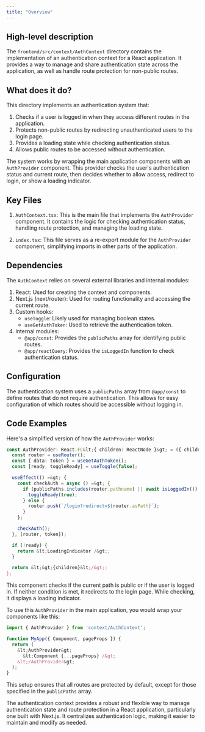 ```yaml
---
title: "Overview"
---
```


## High-level description
The `frontend/src/context/AuthContext` directory contains the implementation of an authentication context for a React application. It provides a way to manage and share authentication state across the application, as well as handle route protection for non-public routes.

## What does it do?
This directory implements an authentication system that:
1. Checks if a user is logged in when they access different routes in the application.
2. Protects non-public routes by redirecting unauthenticated users to the login page.
3. Provides a loading state while checking authentication status.
4. Allows public routes to be accessed without authentication.

The system works by wrapping the main application components with an `AuthProvider` component. This provider checks the user's authentication status and current route, then decides whether to allow access, redirect to login, or show a loading indicator.

## Key Files
1. `AuthContext.tsx`: This is the main file that implements the `AuthProvider` component. It contains the logic for checking authentication status, handling route protection, and managing the loading state.

2. `index.tsx`: This file serves as a re-export module for the `AuthProvider` component, simplifying imports in other parts of the application.

## Dependencies
The `AuthContext` relies on several external libraries and internal modules:

1. React: Used for creating the context and components.
2. Next.js (next/router): Used for routing functionality and accessing the current route.
3. Custom hooks:
   - `useToggle`: Likely used for managing boolean states.
   - `useGetAuthToken`: Used to retrieve the authentication token.
4. Internal modules:
   - `@app/const`: Provides the `publicPaths` array for identifying public routes.
   - `@app/reactQuery`: Provides the `isLoggedIn` function to check authentication status.

## Configuration
The authentication system uses a `publicPaths` array from `@app/const` to define routes that do not require authentication. This allows for easy configuration of which routes should be accessible without logging in.

## Code Examples

Here's a simplified version of how the `AuthProvider` works:

```typescript
const AuthProvider: React.FC&lt;{ children: ReactNode }&gt; = ({ children }) =&gt; {
  const router = useRouter();
  const { data: token } = useGetAuthToken();
  const [ready, toggleReady] = useToggle(false);

  useEffect(() =&gt; {
    const checkAuth = async () =&gt; {
      if (publicPaths.includes(router.pathname) || await isLoggedIn()) {
        toggleReady(true);
      } else {
        router.push(`/login?redirect=${router.asPath}`);
      }
    };

    checkAuth();
  }, [router, token]);

  if (!ready) {
    return &lt;LoadingIndicator /&gt;;
  }

  return &lt;&gt;{children}&lt;/&gt;;
};
```

This component checks if the current path is public or if the user is logged in. If neither condition is met, it redirects to the login page. While checking, it displays a loading indicator.

To use this `AuthProvider` in the main application, you would wrap your components like this:

```typescript
import { AuthProvider } from 'context/AuthContext';

function MyApp({ Component, pageProps }) {
  return (
    &lt;AuthProvider&gt;
      &lt;Component {...pageProps} /&gt;
    &lt;/AuthProvider&gt;
  );
}
```

This setup ensures that all routes are protected by default, except for those specified in the `publicPaths` array.

The authentication context provides a robust and flexible way to manage authentication state and route protection in a React application, particularly one built with Next.js. It centralizes authentication logic, making it easier to maintain and modify as needed.